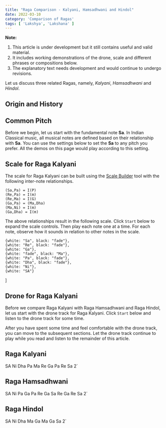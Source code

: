 ```yaml
---
title: "Raga Comparison - Kalyani, Hamsadhwani and Hindol"
date: 2022-03-10
category: 'Comparison of Ragas'
tags: [ 'Lakshya', 'Lakshana' ]
---
```



<Notice>

**Note:**
1.  This article is under development but it still contains useful and valid material.
2.  It includes working demonstrations of the drone, scale and different phrases or compositions below.
3.  The explanatory text needs development and would continue to undergo revisions. 

</Notice>

Let us discuss three related Ragas, namely, *Kalyani*, *Hamsadhwani* and *Hindol*.

## Origin and History



## Common Pitch

Before we begin, let us start with the fundamental note **Sa**. In Indian Classical music, all musical notes are defined based on their relationship with **Sa**. You can use the settings below to set the **Sa** to any pitch you prefer. All the demos on this page would play according to this setting.

<CommonPitch />

## Scale for Raga Kalyani

The scale for Raga Kalyani can be built using the [Scale Builder](/scalebuilder/) tool with the following inter-note relationships.

```
(Sa,Pa) = I(P)
(Re,Pa) = I(m)
(Re,Ma) = I(G)
(Ga,Pa) = (Ma,Dha)
(Ma,Ni) = I(m)
(Ga,Dha) = I(m)
```

The above relationships result in the following scale. Click `Start` below to expand the scale controls. Then play each note one at a time. For each note, observe how it sounds in relation to other notes in the scale.

    {white: "Sa", black: "fade"},
    {white: "Re", black: "fade"},
    {white: "Ga"},
    {white: "fade", black: "Ma"},
    {white: "Pa", black: "fade"},
    {white: "Dha", black: "fade"},
    {white: "Ni"},
    {white: "SA"}
]

<ScalePlayer title='Scale for Raga Kalyani' noteSpec={noteSpecKalyani} scale={kalyaniScale} />

## Drone for Raga Kalyani

Before we compare Raga Kalyani with Raga Hamsadhwani and Raga Hindol, let us start with the drone track for Raga Kalyani. Click `Start` below and listen to the drone track for some time.

<DronePlayer title='Drone for Raga Kalyani' settings={kalyaniDrone} />

After you have spent some time and feel comfortable with the drone track, you can move to the subsequent sections. Let the drone track continue to play while you read and listen to the remainder of this article.

## Raga Kalyani

SA Ni Dha Pa Ma Re Ga Pa Re Sa 2`

<MotifPlayer title='Aarohi and Avarohi phrases for Raga Kalyani' motif={kalyaniMotif} scale={kalyaniScale} />

## Raga Hamsadhwani

SA Ni Pa Ga Pa Re Ga Sa Re Ga Re Sa 2`

<MotifPlayer title='Aarohi and Avarohi phrases for Raga Hamsadhwani' motif={hamsadhwaniMotif} scale={kalyaniScale} />

## Raga Hindol

SA Ni Dha Ma Ga Ma Ga Sa 2`

<MotifPlayer title='Aarohi and Avarohi phrases for Raga Hindol' motif={hindolMotif} scale={kalyaniScale} />